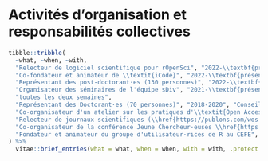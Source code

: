 # Activités d'organisation et responsabilités collectives

```r
tibble::tribble(
  ~what, ~when, ~with,
  "Relecteur de logiciel scientifique pour rOpenSci", "2022-\\textbf{présent}", "Pour le paquet \\href{https://github.com/ropensci/software-review/issues/505}{\\texttt{npi}}",
  "Co-fondateur et animateur de \\textit{iCode}", "2022-\\textbf{présent}", "Groupe d'animation et d'entraide (forum d'échanges, séminaires) sur R et la programmation à iDiv",
  "Représentant des post-doctorant⋅es (130 personnes)", "2022-\\textbf{présent}", "Au \\href{https://www.idiv.de/en/council.html}{\\textbf{conseil de laboratoire d'iDiv}}, équivalent du conseil d'UMR",
  "Organisateur des séminaires de l'équipe sDiv", "2021-\\textbf{présent}",
  "toutes les deux semaines",
  "Représentant des Doctorant⋅es (70 personnes)", "2018-2020", "Conseil d'UMR du CEFE",
  "Co-organisateur d'un atelier sur les pratiques d'\\textit{Open Access}", "2018", "Un événement d'une demi-journée pour apprendre à rendre nos articles accessibles, pour \\textasciitilde{}50 personnes au CEFE à Montpellier",
  "Relecteur de journaux scientifiques (\\href{https://publons.com/wos-op/researcher/1466931/matthias-grenie}{voir le profil Publons})", "2017-\\textbf{présent}", "Pour \\textit{Ecology Letters}, \\textit{Functional Ecology}, \\textit{Biological Reviews}, \\textit{PeerJ}, \\textit{Biological Conservation}, \\textit{New Phytologist}, \\textit{Journal of Applied Ecology}, et \\textit{Journal of Biogeography}",
  "Co-organisateur de la conférence Jeune Chercheur⋅euses \\href{https://web.archive.org/web/20180823012054/http://www.mee.univ-montp2.fr/editions-precedentes/edition-2017/organisateurs-2017/}{'Models in Ecology and Evolution'}", "2017", "Une conférence annuelle pour jeunes chercheur⋅euses avec un public de \\textasciitilde{}100 personnes du Master au Post-doctorat",
  "Fondateur et animateur du groupe d'utilisateur⋅rices de R au CEFE", "2016-2020", "Animation mensuelle pour les personnes utilisant R au CEFE, incluant présentations et ateliers pratiques"
) %>%
  vitae::brief_entries(what = what, when = when, with = with, .protect = FALSE)
```
